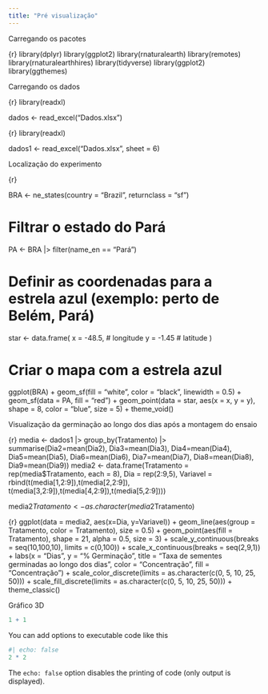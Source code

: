 ```yaml
---
title: "Pré visualização"
---
```


Carregando os pacotes

{r}
library(dplyr)
library(ggplot2)
library(rnaturalearth)
library(remotes)
library(rnaturalearthhires)
library(tidyverse)
library(ggplot2)
library(ggthemes)

Carregando os dados

{r}
library(readxl)

dados <- read_excel("Dados.xlsx")

{r}
library(readxl)

dados1 <- read_excel("Dados.xlsx", sheet = 6)

Localização do experimento

{r}

BRA <- ne_states(country = "Brazil", returnclass = "sf")

# Filtrar o estado do Pará
PA <- BRA |>
  filter(name_en == "Pará")

# Definir as coordenadas para a estrela azul (exemplo: perto de Belém, Pará)
star <- data.frame(
  x = -48.5, # longitude
  y = -1.45  # latitude
)

# Criar o mapa com a estrela azul
ggplot(BRA) +
  geom_sf(fill = "white", color = "black", linewidth = 0.5) +
  geom_sf(data = PA, fill = "red") +
  geom_point(data = star, aes(x = x, y = y), shape = 8, color = "blue", size = 5) +
  theme_void()

Visualização da germinação ao longo dos dias após a montagem do ensaio

{r}
media <- dados1 |>
  group_by(Tratamento) |>
  summarise(Dia2=mean(Dia2), 
            Dia3=mean(Dia3),
            Dia4=mean(Dia4),
            Dia5=mean(Dia5),
            Dia6=mean(Dia6),
            Dia7=mean(Dia7),
            Dia8=mean(Dia8),
            Dia9=mean(Dia9))
media2 <- data.frame(Tratamento = rep(media$Tratamento, each = 8),
                     Dia = rep(2:9,5),
                     Variavel = rbind(t(media[1,2:9]),t(media[2,2:9]),                                  t(media[3,2:9]),t(media[4,2:9]),t(media[5,2:9])))

media2$Tratamento <- as.character(media2$Tratamento)


{r}
ggplot(data = media2, aes(x=Dia, y=Variavel)) +
  geom_line(aes(group = Tratamento, color = Tratamento), size = 0.5) + 
  geom_point(aes(fill = Tratamento), shape = 21, alpha = 0.5, size = 3) + 
  scale_y_continuous(breaks = seq(10,100,10), limits = c(0,100)) + 
  scale_x_continuous(breaks = seq(2,9,1)) + 
  labs(x = "Dias", y = "% Germinação", title = "Taxa de sementes germinadas ao longo dos dias", color = "Concentração", fill = "Concentração") + 
  scale_color_discrete(limits = as.character(c(0, 5, 10, 25, 50))) + 
  scale_fill_discrete(limits = as.character(c(0, 5, 10, 25, 50))) +
  theme_classic()

Gráfico 3D



```r
1 + 1
```

You can add options to executable code like this

```r
#| echo: false
2 * 2
```

The `echo: false` option disables the printing of code (only output is displayed).
